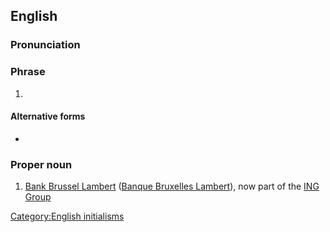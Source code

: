 {{also|bbl}}
==English==

===Pronunciation===
{{IPA letters|lang=en|B|B|L}}

===Phrase===
{{head|en|phrase}}

# {{abbreviation of|[[be]] [[back]] [[later]]|lang=en}}

====Alternative forms====
* {{l|en|bbl}}

===Proper noun===
{{en-proper noun}}

# [[w:Bank Brussel Lambert|Bank Brussel Lambert]] ([[w:Banque Bruxelles Lambert|Banque Bruxelles Lambert]]), now part of the [[w:ING Group|ING Group]]

[[Category:English initialisms]]